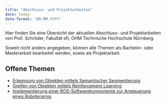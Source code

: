 ```yaml
---
title: "Abschluss- und Projektarbeiten"
date: today
date-format: "DD.MM.YYYY"
---
```


Hier finden Sie eine Übersicht der aktuellen Abschluss- und Projektarbeiten von Prof. Schröder, Fakultät efi, OHM Technische Hochschule Nürnberg.

Soweit nicht anders angegeben, können alle Themen als Bachelor- oder Masterarbeit bearbeitet werden, sowie als Projektarbeit.

## Offene Themen
* [Erkennung von Objekten mittels Semantischer
Segmentierung](build/2025_03_semseg.pdf)
* [Greifen von Objekten mittels Reinforcement Learning](build/2025_03_rl_grasping.pdf)
* [Implementierung einer ROS-Softwarekomponente zur
Ansteuerung eines Roboterarms](build/2025_03_armcontroller.pdf)